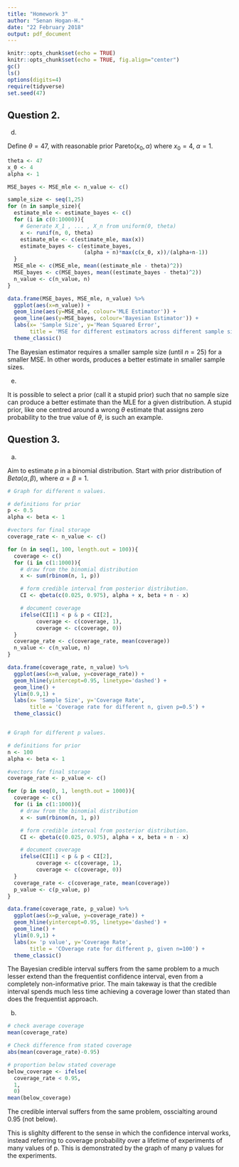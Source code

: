 ```yaml
---
title: "Homework 3"
author: "Senan Hogan-H."
date: "22 February 2018"
output: pdf_document
---
```


```r
knitr::opts_chunk$set(echo = TRUE)
knitr::opts_chunk$set(echo = TRUE, fig.align="center")
gc()
ls()
options(digits=4)
require(tidyverse)
set.seed(47)
```

## Question 2.

d.

Define $\theta=47$, with reasonable prior Pareto$(x_0,\alpha)$ where $x_0=4$, $\alpha=1$.

```r
theta <- 47
x_0 <- 4
alpha <- 1

MSE_bayes <- MSE_mle <- n_value <- c()

sample_size <- seq(1,25)
for (n in sample_size){
  estimate_mle <- estimate_bayes <- c()
  for (i in c(0:10000)){
    # Generate X_1 , ... , X_n from uniform(0, theta)
    x <- runif(n, 0, theta)
    estimate_mle <- c(estimate_mle, max(x))
    estimate_bayes <- c(estimate_bayes,
                        (alpha + n)*max(c(x_0, x))/(alpha+n-1))
  }
  MSE_mle <- c(MSE_mle, mean((estimate_mle - theta)^2))
  MSE_bayes <- c(MSE_bayes, mean((estimate_bayes - theta)^2))
  n_value <- c(n_value, n)
}

data.frame(MSE_bayes, MSE_mle, n_value) %>%
  ggplot(aes(x=n_value)) +
  geom_line(aes(y=MSE_mle, colour='MLE Estimator')) +
  geom_line(aes(y=MSE_bayes, colour='Bayesian Estimator')) +
  labs(x= 'Sample Size', y='Mean Squared Error',
       title = 'MSE for different estimators across different sample sizes') +
  theme_classic()


```

The Bayesian estimator requires a smaller sample size (until $n=25$) for a smaller MSE.  In other words, produces a better estimate in smaller sample sizes.

e. 

It is possible to select a prior (call it a stupid prior) such that no sample size can produce a better estimate than the MLE for a given distribution.  A stupid prior, like one centred around a wrong $\theta$ estimate that assigns zero probability to the true value of $\theta$, is such an example.

## Question 3.

a.

Aim to estimate $p$ in a binomial distribution.
Start with prior distribution of $Beta(\alpha,\beta)$, where $\alpha=\beta=1$.

```r
# Graph for different n values.

# definitions for prior
p <- 0.5
alpha <- beta <- 1

#vectors for final storage
coverage_rate <- n_value <- c() 

for (n in seq(1, 100, length.out = 100)){
  coverage <- c()
  for (i in c(1:1000)){
    # draw from the binomial distribution
    x <- sum(rbinom(n, 1, p)) 

    # form credible interval from posterior distribution.
    CI <- qbeta(c(0.025, 0.975), alpha + x, beta + n - x)

    # document coverage
    ifelse(CI[1] < p & p < CI[2],
         coverage <- c(coverage, 1),
         coverage <- c(coverage, 0))
  }
  coverage_rate <- c(coverage_rate, mean(coverage))
  n_value <- c(n_value, n)
}

data.frame(coverage_rate, n_value) %>% 
  ggplot(aes(x=n_value, y=coverage_rate)) +
  geom_hline(yintercept=0.95, linetype='dashed') +
  geom_line() +
  ylim(0.9,1) +
  labs(x= 'Sample Size', y='Coverage Rate',
       title = 'Coverage rate for different n, given p=0.5') +
  theme_classic()


# Graph for different p values.

# definitions for prior
n <- 100
alpha <- beta <- 1

#vectors for final storage
coverage_rate <- p_value <- c() 

for (p in seq(0, 1, length.out = 1000)){
  coverage <- c()
  for (i in c(1:1000)){
    # draw from the binomial distribution
    x <- sum(rbinom(n, 1, p)) 

    # form credible interval from posterior distribution.
    CI <- qbeta(c(0.025, 0.975), alpha + x, beta + n - x)

    # document coverage
    ifelse(CI[1] < p & p < CI[2],
         coverage <- c(coverage, 1),
         coverage <- c(coverage, 0))
  }
  coverage_rate <- c(coverage_rate, mean(coverage))
  p_value <- c(p_value, p)
}

data.frame(coverage_rate, p_value) %>% 
  ggplot(aes(x=p_value, y=coverage_rate)) +
  geom_hline(yintercept=0.95, linetype='dashed') +
  geom_line() +
  ylim(0.9,1) +
  labs(x= 'p value', y='Coverage Rate',
       title = 'COverage rate for different p, given n=100') +
  theme_classic()
```

The Bayesian credible interval suffers from the same problem to a much lesser extend than the frequentist confidence interval, even from a completely non-informative prior.  The main takeway is that the credible interval spends much less time achieving a coverage lower than stated than does the frequentist approach.

b. 

```r
# check average coverage 
mean(coverage_rate)

# Check difference from stated coverage
abs(mean(coverage_rate)-0.95)

# proportion below stated coverage
below_coverage <- ifelse(
  coverage_rate < 0.95,
  1,
  0)
mean(below_coverage)

```

The credible interval suffers from the same problem, osscialting around 0.95 (not below). 


This is slighlty different to the sense in which the confidence interval works, instead referring to coverage probability over a lifetime of experiments of many values of p.  This is demonstrated by the graph of many p values for the experiments.
